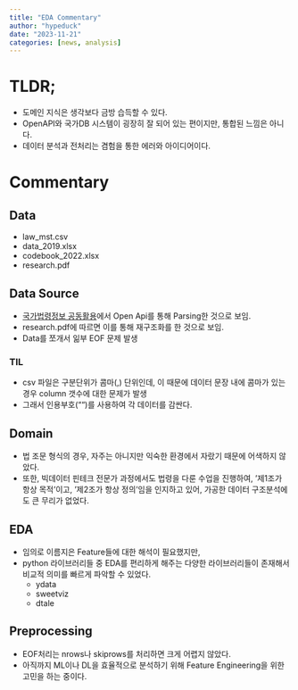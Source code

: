 ```yaml
---
title: "EDA Commentary"
author: "hypeduck"
date: "2023-11-21"
categories: [news, analysis]
---
```


# TLDR;

+ 도메인 지식은 생각보다 금방 습득할 수 있다.
+ OpenAPI와 국가DB 시스템이 굉장히 잘 되어 있는 편이지만, 통합된 느낌은 아니다.
+ 데이터 분석과 전처리는 겸험을 통한 에러와 아이디어이다.

# Commentary

## Data

+  law_mst.csv
+  data_2019.xlsx
+  codebook_2022.xlsx
+  research.pdf

## Data Source

+ [국가법령정보 공동활용](https://open.law.go.kr/LSO/main.do)에서 Open Api를 통해 Parsing한 것으로 보임.
+ research.pdf에 따르면 이를 통해 재구조화를 한 것으로 보임.
+ Data를 쪼개서 읾부 EOF 문제 발생

### TIL

+ csv 파일은 구분단위가 콤마(,) 단위인데, 이 때문에 데이터 문장 내에 콤마가 있는 경우 column 갯수에 대한 문제가 발생
+ 그래서 인용부호("")를 사용하여 각 데이터를 감싼다.

## Domain

+ 법 조문 형식의 경우, 자주는 아니지만 익숙한 환경에서 자랐기 때문에 어색하지 않았다.
+ 또한, 빅데이터 핀테크 전문가 과정에서도 법령을 다룬 수업을 진행하여, '제1조가 항상 목적'이고, '제2조가 항상 정의'임을 인지하고 있어, 가공한 데이터 구조분석에도 큰 무리가 없었다.

## EDA

+ 임의로 이름지은 Feature들에 대한 해석이 필요했지만,
+ python 라이브러리들 중 EDA를 편리하게 해주는 다양한 라이브러리들이 존재해서 비교적 의미를 빠르게 파악할 수 있었다.
  + ydata
  + sweetviz
  + dtale

## Preprocessing

+ EOF처리는 nrows나 skiprows를 처리하면 크게 어렵지 않았다.
+ 아직까지 ML이나 DL을 효율적으로 분석하기 위해 Feature Engineering을 위한 고민을 하는 중이다.
